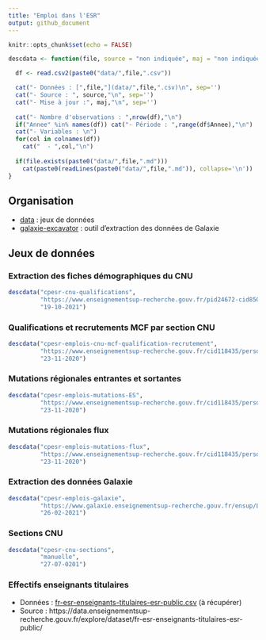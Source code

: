 ```yaml
---
title: "Emploi dans l'ESR"
output: github_document
---
```


```r
knitr::opts_chunk$set(echo = FALSE)

descdata <- function(file, source = "non indiquée", maj = "non indiquée") {

  df <- read.csv2(paste0("data/",file,".csv"))

  cat("- Données : [",file,"](data/",file,".csv)\n", sep='') 
  cat("- Source : ", source,"\n", sep='')
  cat("- Mise à jour :", maj,"\n", sep='')
  
  cat("- Nombre d'observations : ",nrow(df),"\n")
  if("Annee" %in% names(df)) cat("- Période : ",range(df$Annee),"\n")
  cat("- Variables : \n")
  for(col in colnames(df))
    cat("  - ",col,"\n")
  
  if(file.exists(paste0("data/",file,".md")))
    cat(paste0(readLines(paste0("data/",file,".md")), collapse='\n'))
}
```

## Organisation

- [data](data/) : jeux de données
- [galaxie-excavator](galaxie-excavator/) : outil d'extraction des données de Galaxie

## Jeux de données 


### Extraction des fiches démographiques du CNU 
```r
descdata("cpesr-cnu-qualifications",
         "https://www.enseignementsup-recherche.gouv.fr/pid24672-cid85019/fiches-demographiques-des-sections-du-cnu.html",
         "19-10-2021")
```

### Qualifications et recrutements MCF par section CNU

```r
descdata("cpesr-emplois-cnu-mcf-qualification-recrutement",
         "https://www.enseignementsup-recherche.gouv.fr/cid118435/personnels-enseignants-du-superieur-bilans-et-statistiques.html",
         "23-11-2020")
```

### Mutations régionales entrantes et sortantes

```r
descdata("cpesr-emplois-mutations-ES",
         "https://www.enseignementsup-recherche.gouv.fr/cid118435/personnels-enseignants-du-superieur-bilans-et-statistiques.html",
         "23-11-2020")
```

### Mutations régionales flux

```r
descdata("cpesr-emplois-mutations-flux",
         "https://www.enseignementsup-recherche.gouv.fr/cid118435/personnels-enseignants-du-superieur-bilans-et-statistiques.html",
         "23-11-2020")
```


### Extraction des données Galaxie

```r
descdata("cpesr-emplois-galaxie",
         "https://www.galaxie.enseignementsup-recherche.gouv.fr/ensup/ListesPostesPublies/Emplois_publies_TrieParCorps.html",
         "26-02-2021")
```


### Sections CNU

```r
descdata("cpesr-cnu-sections",
         "manuelle",
         "27-07-0201")
```

### Effectifs enseignants titulaires

- Données : [fr-esr-enseignants-titulaires-esr-public.csv](https://data.enseignementsup-recherche.gouv.fr/explore/dataset/fr-esr-enseignants-titulaires-esr-public/download/?format=csv&timezone=Europe/Berlin&lang=fr&use_labels_for_header=true&csv_separator=%3B) (à récupérer)
- Source : https://data.enseignementsup-recherche.gouv.fr/explore/dataset/fr-esr-enseignants-titulaires-esr-public/
